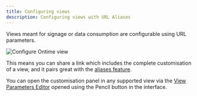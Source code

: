 ```yaml
---
title: Configuring views
description: Configuring views with URL Aliases
---
```


Views meant for signage or data consumption are configurable using URL parameters.

![Configure Ontime view](../../../assets/screenshots/feature/view-parameter-editor.png)

This means you can share a link which includes the complete customisation of a view, and it pairs great with the [aliases feature](/features/url-aliases).

You can open the customisation panel in any supported view via the [View Parameters Editor](add-link) opened using the Pencil button in the interface.
